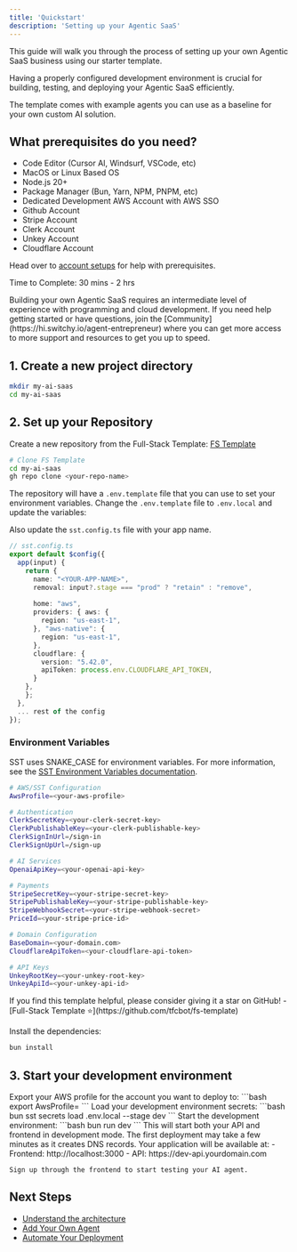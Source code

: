 ```yaml
---
title: 'Quickstart'
description: 'Setting up your Agentic SaaS'
---
```


This guide will walk you through the process of setting up your own Agentic SaaS business using our starter template.

Having a properly configured development environment is crucial for building, testing, and deploying your Agentic SaaS efficiently.

The template comes with example agents you can use as a baseline for your own custom AI solution.

## What prerequisites do you need? 

- Code Editor (Cursor AI, Windsurf, VSCode, etc)
- MacOS or Linux Based OS
- Node.js 20+
- Package Manager (Bun, Yarn, NPM, PNPM, etc)
- Dedicated Development AWS Account with AWS SSO
- Github Account
- Stripe Account 
- Clerk Account 
- Unkey Account 
- Cloudflare Account

Head over to [account setups](/starter-template/guides/account-setups) for help with prerequisites.

Time to Complete: 30 mins - 2 hrs


<Note>
  Building your own Agentic SaaS requires an intermediate level of experience with programming and cloud development. 
  If you need help getting started or have questions, join the [Community](https://hi.switchy.io/agent-entrepreneur) where you can get more access to more support and resources to get you up to speed.
</Note>


## 1. Create a new project directory

```bash
mkdir my-ai-saas
cd my-ai-saas
```

## 2. Set up your Repository

Create a new repository from the Full-Stack Template: [FS Template](https://github.com/new?template_name=fs-template&template_owner=tfcbot)

```bash
# Clone FS Template
cd my-ai-saas
gh repo clone <your-repo-name>
```

The repository will have a `.env.template` file that you can use to set your environment variables. Change the `.env.template` file to `.env.local` and update the variables:

Also update the `sst.config.ts` file with your app name. 

```typescript
// sst.config.ts
export default $config({
  app(input) {
    return {
      name: "<YOUR-APP-NAME>",
      removal: input?.stage === "prod" ? "retain" : "remove",
      
      home: "aws",
      providers: { aws: {
        region: "us-east-1",
      }, "aws-native": {
        region: "us-east-1",
      }, 
      cloudflare: {
        version: "5.42.0",
        apiToken: process.env.CLOUDFLARE_API_TOKEN,
      }
    },
    };
  },
  ... rest of the config
});
```

### Environment Variables

SST uses SNAKE_CASE for environment variables. For more information, see the [SST Environment Variables documentation](https://sst.dev/docs/environment-variables/#secrets).

```bash
# AWS/SST Configuration
AwsProfile=<your-aws-profile>

# Authentication
ClerkSecretKey=<your-clerk-secret-key>
ClerkPublishableKey=<your-clerk-publishable-key>
ClerkSignInUrl=/sign-in
ClerkSignUpUrl=/sign-up

# AI Services
OpenaiApiKey=<your-openai-api-key>

# Payments
StripeSecretKey=<your-stripe-secret-key>
StripePublishableKey=<your-stripe-publishable-key>
StripeWebhookSecret=<your-stripe-webhook-secret>
PriceId=<your-stripe-price-id>

# Domain Configuration
BaseDomain=<your-domain.com>
CloudflareApiToken=<your-cloudflare-api-token>

# API Keys
UnkeyRootKey=<your-unkey-root-key>
UnkeyApiId=<your-unkey-api-id>
```

<Note>
  If you find this template helpful, please consider giving it a star on GitHub!
  - [Full-Stack Template ⭐](https://github.com/tfcbot/fs-template)
</Note>

Install the dependencies:

```bash
bun install
```

## 3. Start your development environment

<Steps>
  <Step title="Set AWS Profile">
    Export your AWS profile for the account you want to deploy to:
    ```bash
    export AwsProfile=<your-aws-profile>
    ```
  </Step>

  <Step title="Load Environment Secrets">
    Load your development environment secrets:
    ```bash
    bun sst secrets load .env.local --stage dev
    ```
  </Step>

  <Step title="Start Development Environment">
    Start the development environment:
    ```bash
    bun run dev
    ```
    This will start both your API and frontend in development mode. The first deployment may take a few minutes as it creates DNS records.
  </Step>

  <Step title="Access Your Application">
    Your application will be available at:
    - Frontend: http://localhost:3000
    - API: https://dev-api.yourdomain.com

    Sign up through the frontend to start testing your AI agent.
  </Step>
</Steps>

## Next Steps

- [Understand the architecture](/starter-template/concepts/architecture)
- [Add Your Own Agent](/starter-template/guides/adding-agents)
- [Automate Your Deployment](/starter-template/guides/automate-deployments)
